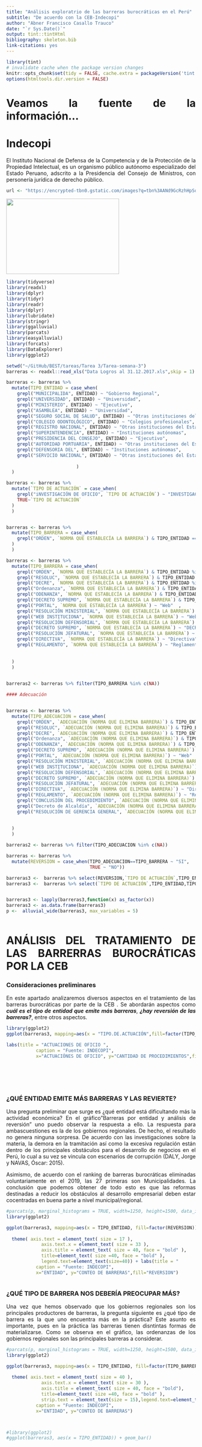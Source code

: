 ```yaml
---
title: "Análisis exploratrio de las barreras burocráticas en el Perú"
subtitle: "De acuerdo con la CEB-Indecopi"
author: "Abner Francisco Casallo Trauco"
date: "`r Sys.Date()`"
output: tint::tintHtml
bibliography: skeleton.bib
link-citations: yes
---
```




```r
library(tint)
# invalidate cache when the package version changes
knitr::opts_chunk$set(tidy = FALSE, cache.extra = packageVersion('tint'))
options(htmltools.dir.version = FALSE)
```
<div style="text-align: justify">
# Veamos la fuente de la información...
# Indecopi

El Instituto Nacional de Defensa de la Competencia y de la Protección de la Propiedad Intelectual, es un organismo público autónomo especializado del Estado Peruano, adscrito a la Presidencia del Consejo de Ministros, con personería jurídica de derecho público.

```r

url <- "https://encrypted-tbn0.gstatic.com/images?q=tbn%3AANd9GcRzhHpSqM8Mq-aSm818GCfPsfBchOTbt4pGFA&usqp=CAU"

```

<img src="`r url`" height="200px" width="300px" > 

```r
library(tidyverse)
library(readxl)
library(dplyr)
library(tidyr)
library(readr)
library(dplyr)
library(lubridate)
library(stringr)
library(ggalluvial)
library(parcats)
library(easyalluvial)
library(forcats)
library(DataExplorer)
library(ggplot2)

setwd("~/GitHub/BEST/tareas/Tarea 3/Tarea-semana-3")
barreras <- readxl::read_xls("Data Logros al 31.12.2017.xls",skip = 1)

barreras <- barreras %>%
  mutate(TIPO_ENTIDAD = case_when(
    grepl("MUNICIPALIDA", ENTIDAD) ~ "Gobierno Regional",
    grepl("UNIVERSIDAD", ENTIDAD) ~ "Universidad",
    grepl("MINISTERIO", ENTIDAD) ~ "Ejecutivo",
    grepl("ASAMBLEA", ENTIDAD) ~ "Universidad",
    grepl("SEGURO SOCIAL DE SALUD", ENTIDAD) ~ "Otras instituciones del Estado",
    grepl("COLEGIO ODONTOLÓGICO", ENTIDAD) ~ "Colegios profesionales",
    grepl("REGISTRO NACIONAL", ENTIDAD) ~ "Otras instituciones del Estado",
    grepl("SUPERINTENDENCIA", ENTIDAD) ~ "Instituciones autónomas",
    grepl("PRESIDENCIA DEL CONSEJO", ENTIDAD) ~ "Ejecutivo",
    grepl("AUTORIDAD PORTUARIA", ENTIDAD) ~ "Otras instituciones del Estado",
    grepl("DEFENSORIA DEL", ENTIDAD) ~ "Instituciones autónomas",
    grepl("SERVICIO NACIONAL", ENTIDAD) ~ "Otras instituciones del Estado",
                          
                          )
  )

barreras <- barreras %>%
  mutate(`TIPO DE ACTUACIÓN` = case_when(
    grepl("iNVESTIGACIÓN DE OFICIO", `TIPO DE ACTUACIÓN`) ~ "INVESTIGACIÓN DE OFICIO",
    TRUE~`TIPO DE ACTUACIÓN`
  )
  )


barreras <- barreras %>%
  mutate(TIPO_BARRERA = case_when(
    grepl("ORDEN", `NORMA QUE ESTABLECÍA LA BARRERA`) & TIPO_ENTIDAD == "Gobierno Regional" ~ "Ordenanzas de gobiernos regionales"   
  )
  )

barreras <- barreras %>%
  mutate(TIPO_BARRERA = case_when(
    grepl("ORDEN", `NORMA QUE ESTABLECÍA LA BARRERA`) & TIPO_ENTIDAD %in% c("Gobierno Regional") ~ "Ordenanza de gobiernos regionales"  ,
    grepl("RESOLUC", `NORMA QUE ESTABLECÍA LA BARRERA`) & TIPO_ENTIDAD %in% c("Universidad") ~ "Resolución universitaria",   
    grepl("DECRE", `NORMA QUE ESTABLECÍA LA BARRERA`) & TIPO_ENTIDAD %in% c("Gobierno Regional") ~ "Decreto de gobiernos regionales"  ,
    grepl("Ordenanza", `NORMA QUE ESTABLECÍA LA BARRERA`) & TIPO_ENTIDAD %in% c("Gobierno Regional") ~ "Ordenanza de gobiernos regionales"  ,
    grepl("ODENANZA", `NORMA QUE ESTABLECÍA LA BARRERA`) & TIPO_ENTIDAD %in% c("Gobierno Regional") ~ "Ordenanza de gobiernos regionales"  ,
    grepl("DECRETO SUPREMO", `NORMA QUE ESTABLECÍA LA BARRERA`) & TIPO_ENTIDAD %in% c("Ejecutivo") ~ "DECRETO SUPREMO"  ,
    grepl("PORTAL", `NORMA QUE ESTABLECÍA LA BARRERA`) ~ "Web"  ,
    grepl("RESOLUCIÓN MINISTERIAL", `NORMA QUE ESTABLECÍA LA BARRERA`) ~ "RESOLUCIÓN MINISTERIAL"  ,
    grepl("WEB INSTITUCIONA", `NORMA QUE ESTABLECÍA LA BARRERA`) ~ "Web"  ,
    grepl("RESOLUCIÓN DEFENSORIAL", `NORMA QUE ESTABLECÍA LA BARRERA`) ~ "RESOLUCIÓN DEFENSORIAL"  ,
    grepl("DECRETO SUPREMO", `NORMA QUE ESTABLECÍA LA BARRERA`) ~ "DECRETO SUPREMO"  ,
    grepl("RESOLUCIÓN JEFATURAL", `NORMA QUE ESTABLECÍA LA BARRERA`) ~ "RESOLUCIÓN JEFATURAL"  ,
    grepl("DIRECTIVA", `NORMA QUE ESTABLECÍA LA BARRERA`) ~ "Directiva"  ,
    grepl("REGLAMENTO", `NORMA QUE ESTABLECÍA LA BARRERA`) ~ "Reglamento"  ,
    
    
  )
  )

 
barreras2 <- barreras %>% filter(TIPO_BARRERA %in% c(NA))

#### Adecuación


barreras <- barreras %>%
  mutate(TIPO_ADECUACION = case_when(
    grepl("ORDEN", `ADECUACIÓN (NORMA QUE ELIMINA BARRERA)`) & TIPO_ENTIDAD %in% c("Gobierno Regional") ~ "Ordenanza de gobiernos regionales"  ,
    grepl("RESOLUC", `ADECUACIÓN (NORMA QUE ELIMINA BARRERA)`) & TIPO_ENTIDAD %in% c("Universidad") ~ "Resolución universitaria",   
    grepl("DECRE", `ADECUACIÓN (NORMA QUE ELIMINA BARRERA)`) & TIPO_ENTIDAD %in% c("Gobierno Regional") ~ "Decreto de gobiernos regionales"  ,
    grepl("Ordenanza", `ADECUACIÓN (NORMA QUE ELIMINA BARRERA)`) & TIPO_ENTIDAD %in% c("Gobierno Regional") ~ "Ordenanza de gobiernos regionales"  ,
    grepl("ODENANZA", `ADECUACIÓN (NORMA QUE ELIMINA BARRERA)`) & TIPO_ENTIDAD %in% c("Gobierno Regional") ~ "Ordenanza de gobiernos regionales"  ,
    grepl("DECRETO SUPREMO", `ADECUACIÓN (NORMA QUE ELIMINA BARRERA)`) & TIPO_ENTIDAD %in% c("Ejecutivo") ~ "DECRETO SUPREMO"  ,
    grepl("PORTAL", `ADECUACIÓN (NORMA QUE ELIMINA BARRERA)`) ~ "Web"  ,
    grepl("RESOLUCIÓN MINISTERIAL", `ADECUACIÓN (NORMA QUE ELIMINA BARRERA)`) ~ "RESOLUCIÓN MINISTERIAL"  ,
    grepl("WEB INSTITUCIONA", `ADECUACIÓN (NORMA QUE ELIMINA BARRERA)`) ~ "Web"  ,
    grepl("RESOLUCIÓN DEFENSORIAL", `ADECUACIÓN (NORMA QUE ELIMINA BARRERA)`) ~ "RESOLUCIÓN DEFENSORIAL"  ,
    grepl("DECRETO SUPREMO", `ADECUACIÓN (NORMA QUE ELIMINA BARRERA)`) ~ "DECRETO SUPREMO"  ,
    grepl("RESOLUCIÓN JEFATURAL", `ADECUACIÓN (NORMA QUE ELIMINA BARRERA)`) ~ "RESOLUCIÓN JEFATURAL"  ,
    grepl("DIRECTIVA", `ADECUACIÓN (NORMA QUE ELIMINA BARRERA)`) ~ "Directiva"  ,
    grepl("REGLAMENTO", `ADECUACIÓN (NORMA QUE ELIMINA BARRERA)`) ~ "Reglamento"  ,
    grepl("CONCLUSIÓN DEL PROCEDIMIENTO", `ADECUACIÓN (NORMA QUE ELIMINA BARRERA)`) ~ "CONCLUSIÓN DEL PROCEDIMIENTO"  ,
    grepl("Decreto de Alcaldía", `ADECUACIÓN (NORMA QUE ELIMINA BARRERA)`) & TIPO_ENTIDAD %in% c("Gobierno Regional") ~ "Decreto de gobiernos regionales"  ,
    grepl("RESOLUCIÓN DE GERENCIA GENERAL", `ADECUACIÓN (NORMA QUE ELIMINA BARRERA)`) ~ "Reglamento"  ,
    
    
  )
  )

barreras2 <- barreras %>% filter(TIPO_ADECUACION %in% c(NA))

barreras <- barreras %>%
  mutate(REVERSION = case_when(TIPO_ADECUACION==TIPO_BARRERA ~ "SI",
                               TRUE ~ "NO"))

barreras3 <-  barreras %>% select(REVERSION,`TIPO DE ACTUACIÓN`,TIPO_ENTIDAD,TIPO_BARRERA,TIPO_ADECUACION)
barreras3 <-  barreras %>% select(`TIPO DE ACTUACIÓN`,TIPO_ENTIDAD,TIPO_BARRERA,TIPO_ADECUACION,REVERSION)


barreras3 <- lapply(barreras3,function(x) as_factor(x))
barreras3 <- as.data.frame(barreras3)
p <-  alluvial_wide(barreras3, max_variables = 5)



```



# ANÁLISIS DEL TRATAMIENTO DE LAS BARRERRAS BUROCRÁTICAS POR LA CEB


### Consideraciones preliminares

En  este apartado analizaremos diversos aspectos en el tratamiento de las barreras burocráticas por parte de la CEB . Se abordarán aspectos como ***cuál es el tipo de entidad que emite más barreras***, ***¿hay reversión de las barreras?***, entre otros aspectos.


```r
library(ggplot2)
ggplot(barreras3, mapping=aes(x = "TIPO.DE.ACTUACIÓN",fill=factor(TIPO_BARRERA))) + stat_count (width = 0.7) +

labs(title = "ACTUACIONES DE OFICIO ", 
           caption = "Fuente: INDECOPI",
           x="ACTUACIÓNES DE OFICIO", y="CANTIDAD DE PROCEDIMIENTOS",fill="TIPO DE NORMA") 


        




```



### ¿QUÉ ENTIDAD EMITE MÁS BARRERAS Y LAS REVIERTE?

Una pregunta preliminar que surge es ¿qué 
entidad está dificultando más la actividad económica? En el gráfico"Barreras por entidad y 
análisis de reversión" uno puedo observar la respuesta a ello. La respuesta para ambascuestiones es
la de los gobiernos regionales. De hecho, el resultado no genera ninguna sorpresa. De acuerdo con las investigaciones sobre la materia, la demora en la tramitación así como la excesiva regulación
están dentro de los principales obstáculos para el desarrollo de negocios en el Perú,
lo cual a su vez se vincula con escenarios de corrupción (DALY, Jorge y NAVAS, Óscar: 2015).

Asimismo, de acuerdo con el ranking de barreras burocráticas eliminadas voluntariamente en el 2019, las 27 primeras son Municipalidades. La conclusión que podemos obtener de todo esto es que las reformas destinadas a reducir los obstáculos al desarrollo empresarial deben estar cocentradas en buena parte a nivel municipal/regional. 


```r

#parcats(p, marginal_histograms = TRUE, width=1250, height=1500, data_input = barreras3, labelfont=list(size = 15, color = 'black'))
library(ggplot2)

ggplot(barreras3, mapping=aes(x = TIPO_ENTIDAD, fill=factor(REVERSION))) + stat_count (width = 0.7) +
  
  theme( axis.text = element_text( size = 17 ),
             axis.text.x = element_text( size = 33 ),
             axis.title = element_text( size = 40, face = "bold" ),
             title=element_text( size =40, face = "bold" ),
             legend.text=element_text(size=40)) + labs(title = "                                   BARRERAS POR ENTIDAD Y ANÁLISIS DE REVERSIÓN ",                                    subtitle = "                                                                        Histórico 2013-2017",
           caption = "Fuente: INDECOPI",
           x="ENTIDAD", y="CONTEO DE BARRERAS",fill="REVERSION") 



```


### ¿QUÉ TIPO DE BARRERA NOS DEBERÍA PREOCUPAR MÁS?
Una vez que hemos observado que los gobiernos regionales son los principales productores de barreras, la pregunta siguiente es ¿qué tipo de barrera es la que uno encuentra más en la práctica? Este asunto es importante, pues en la práctica las barreras tienen disntintas formas de materializarse. Como se observa en el gráfico, las ordenanzas de los gobiernos regionales son las principales barreras a considerar.

```r

#parcats(p, marginal_histograms = TRUE, width=1250, height=1500, data_input = barreras3, labelfont=list(size = 15, color = 'black'))
library(ggplot2)

ggplot(barreras3, mapping=aes(x = TIPO_ENTIDAD, fill=factor(TIPO_BARRERA))) + stat_count (width = 0.7)+
  
  theme( axis.text = element_text( size = 40 ),
             axis.text.x = element_text( size = 30 ),
             axis.title = element_text( size = 40, face = "bold"),
             title=element_text( size =40, face = "bold" ),
             strip.text = element_text(size = 15),legend.text=element_text(size=40)) + labs(title = "                                   BARRERAS POR ENTIDAD Y TIPO ",   fill="TIPO DE BARRERA",                                 subtitle = "                                                                        Histórico 2013-2017",
           caption = "Fuente: INDECOPI",
           x="ENTIDAD", y="CONTEO DE BARRERAS") 



#library(ggplot2)
#ggplot(barreras3, aes(x = TIPO_ENTIDAD)) + geom_bar()

```



